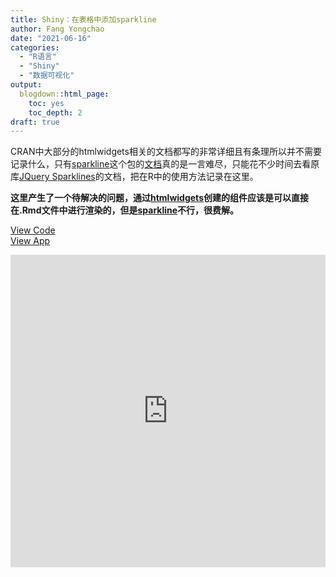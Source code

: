 ```yaml
---
title: Shiny：在表格中添加sparkline
author: Fang Yongchao
date: "2021-06-16"
categories:
  - "R语言"
  - "Shiny"
  - "数据可视化"
output:
  blogdown::html_page:
    toc: yes
    toc_depth: 2
draft: true
---
```


CRAN中大部分的htmlwidgets相关的文档都写的非常详细且有条理所以并不需要记录什么，只有[sparkline](https://cran.r-project.org/web/packages/sparkline/index.html)这个包的[文档](https://cran.r-project.org/web/packages/sparkline/vignettes/intro_sparkline.html)真的是一言难尽，只能花不少时间去看原库[JQuery Sparklines](https://omnipotent.net/jquery.sparkline/#s-about)的文档，把在R中的使用方法记录在这里。

**这里产生了一个待解决的问题，通过[htmlwidgets](https://cran.r-project.org/web/packages/htmlwidgets/index.html)创建的组件应该是可以直接在.Rmd文件中进行渲染的，但是[sparkline](https://cran.r-project.org/web/packages/sparkline/index.html)不行，很费解。**

<i class="fab fa-lg fa-github fa-fw"></i><a href="">View Code</a>
</br>
<i class="fas fa-lg fa-desktop fa-fw"></i><a href="">View App</a>

<iframe height="500" width="100%" frameborder="no" src="https://shiny.fanggong.pub/sparkline_demo/"> </iframe>

